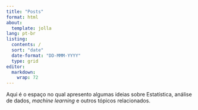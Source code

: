 ```yaml
---
title: "Posts"
format: html
about:
  template: jolla
lang: pt-br
listing:
  contents: /
  sort: "date"
  date-format: "DD-MMM-YYYY"
  type: grid
editor:
  markdown: 
    wrap: 72
---
```


Aqui é o espaço no qual apresento algumas ideias sobre Estatística,
análise de dados, *machine learning* e outros tópicos relacionados.
